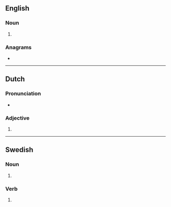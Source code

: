 {{also|lekš}}
==English==

===Noun===
{{head|en|noun plural form}}

# {{plural of|lek|lang=en}}

===Anagrams===
* {{anagrams|en|Elks|elks|lesk}}

----

==Dutch==

===Pronunciation===
* {{rhymes|ɛks|lang=nl}}

===Adjective===
{{nl-adj-form}}

# {{nl-adj form of|part|lek}}

----

==Swedish==

===Noun===
{{head|sv|noun form}}

# {{sv-noun-form-indef-gen|lek}}

===Verb===
{{head|sv|verb form}}

# {{sv-verb-form-pre-pass|leka}}